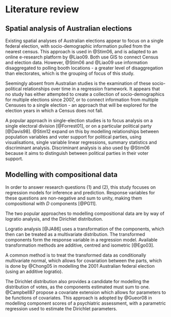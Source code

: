 # Literature review {#ch:litreview}

## Spatial analysis of Australian elections

Existing spatial analyses of Australian elections appear to focus on a single federal election, with socio-demographic information pulled from the nearest census. This approach is used in @Stim06, and is adapted to an online e-research platform by @Liao09. Both use GIS to connect Census and election data. However, @Stim06 and @Liao09 use information disaggregated to polling booth locations - a greater level of disaggregation than electorates, which is the grouping of focus of this study.

Seemingly absent from Australian studies is the examination of these socio-political relationships over time in a regression framework. It appears that no study has either attempted to create a collection of socio-demographics for multiple elections since 2007, or to connect information from multiple Censuses to a single election - an approach that will be explored for the election years in which a Census does not fall.

A popular approach in single-election studies is to focus analysis on a single electoral division [@Forrest01], or on a particular political party [@Davis98]. @Stim12 expand on this by modelling relationships between population variables and voter support for political parties, using visualisations, single variable linear regressions, summary statistics and discriminant analysis. Discriminant analysis is also used by @Stim06 because it aims to distinguish between political parties in their voter support.

## Modelling with compositional data

In order to answer research questions (1) and (2), this study focuses on regression models for inference and prediction. Response variables for these questions are non-negative and sum to unity, making them compositional with $D$ components [@PG11].

The two popular approaches to modelling compositional data are by way of logratio analysis, and the Dirichlet distribution.

Logratio analysis [@JA86] uses a transformation of the components, which then can be treated as a multivariate distribution. The transformed components form the response variable in a regression model. Available transformation methods are additive, centred and isometric [@Ego03]. 

A common method is to treat the transformed data as conditionally multivariate normal, which allows for covariation between the parts, which is done by @Chong05 in modelling the 2001 Australian federal election (using an additive logratio).

The Dirichlet distribution also provides a candidate for modelling the distribution of votes, as the components estimated must sum to one. @Campbell87 propose a covariate extension which allows for parameters to be functions of covariates. This approach is adopted by @Gueor08 in modelling component scores of a psychiatric assessment, with a parametric regression used to estimate the Dirichlet parameters.


